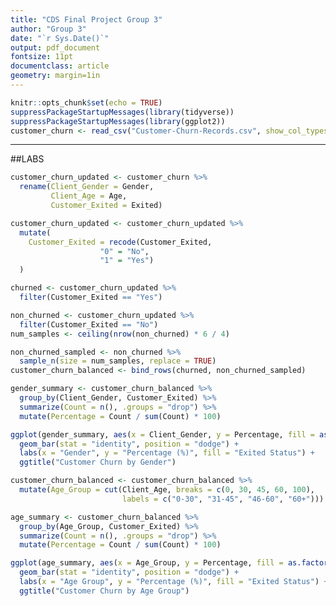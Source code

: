 ---
title: "CDS Final Project Group 3"
author: "Group 3"
date: "`r Sys.Date()`"
output: pdf_document
fontsize: 11pt
documentclass: article
geometry: margin=1in
---


```{r setup, include = FALSE}
knitr::opts_chunk$set(echo = TRUE)
suppressPackageStartupMessages(library(tidyverse))
suppressPackageStartupMessages(library(ggplot2))
customer_churn <- read_csv("Customer-Churn-Records.csv", show_col_types = FALSE)
```

***

##LABS

```{r}
customer_churn_updated <- customer_churn %>%
  rename(Client_Gender = Gender,
         Client_Age = Age,
         Customer_Exited = Exited)
```

```{r}
customer_churn_updated <- customer_churn_updated %>%
  mutate(
    Customer_Exited = recode(Customer_Exited, 
                    "0" = "No",
                    "1" = "Yes")
  )
```

```{r}
churned <- customer_churn_updated %>%
  filter(Customer_Exited == "Yes")

non_churned <- customer_churn_updated %>%
  filter(Customer_Exited == "No")
num_samples <- ceiling(nrow(non_churned) * 6 / 4)

non_churned_sampled <- non_churned %>%
  sample_n(size = num_samples, replace = TRUE)
customer_churn_balanced <- bind_rows(churned, non_churned_sampled)
```

```{r}
gender_summary <- customer_churn_balanced %>%
  group_by(Client_Gender, Customer_Exited) %>%
  summarize(Count = n(), .groups = "drop") %>%
  mutate(Percentage = Count / sum(Count) * 100)
```

```{r}
ggplot(gender_summary, aes(x = Client_Gender, y = Percentage, fill = as.factor(Customer_Exited))) +
  geom_bar(stat = "identity", position = "dodge") +
  labs(x = "Gender", y = "Percentage (%)", fill = "Exited Status") +
  ggtitle("Customer Churn by Gender")
```

```{r}
customer_churn_balanced <- customer_churn_balanced %>%
  mutate(Age_Group = cut(Client_Age, breaks = c(0, 30, 45, 60, 100), 
                         labels = c("0-30", "31-45", "46-60", "60+")))
```

```{r}
age_summary <- customer_churn_balanced %>%
  group_by(Age_Group, Customer_Exited) %>%
  summarize(Count = n(), .groups = "drop") %>%
  mutate(Percentage = Count / sum(Count) * 100)
```

```{r}
ggplot(age_summary, aes(x = Age_Group, y = Percentage, fill = as.factor(Customer_Exited))) +
  geom_bar(stat = "identity", position = "dodge") +
  labs(x = "Age Group", y = "Percentage (%)", fill = "Exited Status") +
  ggtitle("Customer Churn by Age Group")
```